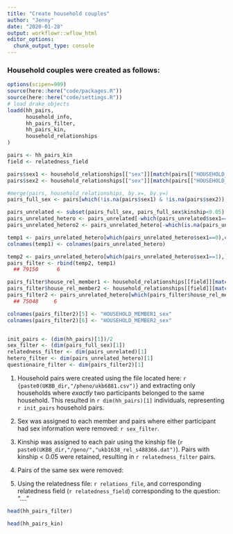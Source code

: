 ```yaml
---
title: "Create household couples"
author: "Jenny"
date: "2020-01-28"
output: workflowr::wflow_html
editor_options:
  chunk_output_type: console
---
```


### Household couples were created as follows:

```r

options(scipen=999)
source(here::here("code/packages.R"))
source(here::here("code/settings.R"))
# load drake objects
loadd(hh_pairs,
      household_info,
      hh_pairs_filter,
      hh_pairs_kin,
      household_relationships
)

pairs <- hh_pairs_kin 
field <- relatedness_field 

pairs$sex1 <- household_relationships[["sex"]][match(pairs[["HOUSEHOLD_MEMBER1"]], household_relationships$userId)]
pairs$sex2 <- household_relationships[["sex"]][match(pairs[["HOUSEHOLD_MEMBER2"]], household_relationships$userId)]

#merge(pairs, household_relationships, by.x=, by.y=)
pairs_full_sex <- pairs[which(!is.na(pairs$sex1) & !is.na(pairs$sex2)),]

pairs_unrelated <- subset(pairs_full_sex, pairs_full_sex$kinship<0.05)
pairs_unrelated_hetero <- pairs_unrelated[-which(pairs_unrelated$sex1==pairs_unrelated$sex2),]
pairs_unrelated_hetero2 <- pairs_unrelated_hetero[-which(is.na(pairs_unrelated_hetero$sex1) | is.na(pairs_unrelated_hetero$sex2)),]

temp1 <- pairs_unrelated_hetero[which(pairs_unrelated_hetero$sex1==0),c(2,1,3,4,6,5)]
colnames(temp1) <- colnames(pairs_unrelated_hetero)

temp2 <- pairs_unrelated_hetero[which(pairs_unrelated_hetero$sex1==1),]
pairs_filter <- rbind(temp2, temp1)
  ## 79150      6

pairs_filter$house_rel_member1 <- household_relationships[[field]][match(pairs_filter[["HOUSEHOLD_MEMBER1"]], household_relationships$userId)]
pairs_filter$house_rel_member2 <- household_relationships[[field]][match(pairs_filter[["HOUSEHOLD_MEMBER2"]], household_relationships$userId)]
pairs_filter2 <- pairs_unrelated_hetero[which(pairs_filter$house_rel_member1==TRUE & pairs_filter$house_rel_member2==TRUE ) ,]
  ## 75048     6

colnames(pairs_filter2)[5] <- "HOUSEHOLD_MEMBER1_sex"
colnames(pairs_filter2)[6] <- "HOUSEHOLD_MEMBER2_sex"


init_pairs <- (dim(hh_pairs)[1])/2
sex_filter <- (dim(pairs_full_sex)[1])
relatedness_filter <- dim(pairs_unrelated)[1]
hetero_filter <- dim(pairs_unrelated_hetero)[1]
questionaire_filter <- dim(pairs_filter2)[1]
```


1. Household pairs were created using the file located here: `r {paste0(UKBB_dir,"/pheno/ukb6881.csv")}` and extracting only households where *exactly* two participants belonged to the same household. 
This resulted in `r dim(hh_pairs)[1]` individuals, representing `r init_pairs` household pairs. 

2. Sex was assigned to each member and pairs where either participant had sex information were removed: `r sex_filter`. 

3. Kinship was assigned to each pair using the kinship file (`r paste0(UKBB_dir,"/geno/","ukb1638_rel_s488366.dat")`). Pairs with kinship < 0.05 were retained, resulting in `r relatedness_filter` pairs. 

4. Pairs of the same sex were removed: 

5. Using the relatedness file: `r relations_file`, and corresponding relatedness field (`r relatedness_field`) corresponding to the question: "...." 



```r
head(hh_pairs_filter)

head(hh_pairs_kin)
```
